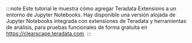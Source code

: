 :::note 
Este tutorial le muestra cómo agregar Teradata Extensions a un entorno de Jupyter Notebooks. Hay disponible una versión alojada de Jupyter Notebooks integrada con extensiones de Teradata y herramientas de análisis, para pruebas funcionales de forma gratuita en https://clearscape.teradata.com. 
:::